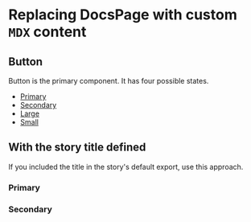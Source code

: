 
# Replacing DocsPage with custom `MDX` content
## Button

Button is the primary component. It has four possible states.

- [Primary](#primary)
- [Secondary](#secondary)
- [Large](#large)
- [Small](#small)

## With the story title defined

If you included the title in the story's default export, use this approach.

### Primary

<Story id="example2-header2-sample--normal" />

### Secondary
